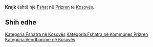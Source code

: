 {{Fshat në Kosovës
 | Emri                = Krajk
| sqi_N_name = Krajk
| sqi_N_FULL_NAME_RO = Krajk
| sqi_N_FULL_NAME_ND_RO = Krajk
| sqi_N_SORT_NAME_RG = KRAJK
| sqi_N_FULL_NAME_RG = Krajk
| sqi_N_FULL_NAME_ND_RG = Krajk
| sqi_V_name = Krajkë
| sqi_V_FULL_NAME_RO = Krajkë
| sqi_V_FULL_NAME_ND_RO = Krajke
| sqi_V_SORT_NAME_RG = KRAJKE
| sqi_V_FULL_NAME_RG = Krajkë
| sqi_V_FULL_NAME_ND_RG = Krajke
| srp_N_name = Krajk
| srp_N_FULL_NAME_RO = Krajk
| srp_N_FULL_NAME_ND_RO = Krajk
| srp_N_SORT_NAME_RG = KRAJK
| srp_N_FULL_NAME_RG = Krajk
| srp_N_FULL_NAME_ND_RG = Krajk
| srp_NS_name = Крајк
| srp_NS_FULL_NAME_RO = Крајк
| srp_NS_FULL_NAME_ND_RO = Крајк
| srp_NS_SORT_NAME_RG = КРАЈК
| srp_NS_FULL_NAME_RG = Крајк
| srp_NS_FULL_NAME_ND_RG = Крајк
| std_V_name = Krajka
| std_V_FULL_NAME_RO = Krajka
| std_V_FULL_NAME_ND_RO = Krajka
| std_V_SORT_NAME_RG = KRAJKA
| std_V_FULL_NAME_RG = Krajka
| std_V_FULL_NAME_ND_RG = Krajka

 | Emri (Rasa dhanore) = 
 | Figura              = 
 | Shteti              = Kosovo
 | Komuna              = Prizren
 | Kodi postar         = 
 | Sipërfaqja          = 

 | Popullsia           = 

 | Regj. i popullsisë  = 
 | Dend. e popullsisë  = 
 | Faqja zyrtare       = 
 <!--- Koordinatat ----> 
 | Gjerësia            = 42.282222
 | Gjatësia            = 20.660833
 | Lartësia            = 
}}
'''Krajk''' është një [[Fshat]] në [[Prizren]] të [[Kosovës]].

<!-- == Gjeografia == -->
<!-- == Historia == -->
<!-- == Demografia == -->
== Shih edhe ==
{{Komuna Prizren}}
{{Kosovo-Administrata-Cung}}

[[Kategoria:Fshatra në Kosovës]]
[[Kategoria:Fshatra në Kommunes Prizren]]
[[Kategoria:Vendbanime në Kosovës]]